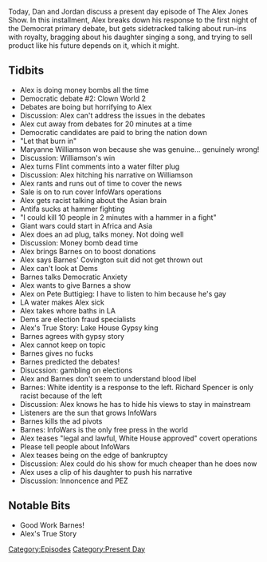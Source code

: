 {{DEFAULTSORT:
    #_EPISODE_0327:July 31, 2019
}}{{Episode
    | title           = July 31, 2019
    | caption         = [https://knowledgefight.libsyn.com/knowledge-fight-july-31-2019 Listen to this episode on Libsyn]
    | episodeNumber   = 327
    | length          = 01:38:08
    | airDate         = August 2, 2019
    | coverageDate    = July 31, 2019
    | episodeType     = [[:Category:Present Day|Present Day]]
    | appearance      = [[Robert Barnes]], [[Maryanne Williamson]], [[Pete Buttigieg]]
    | previousEpisode = [[326: July 26-29, 2019]]
    | nextEpisode     = [[328: March 11-12, 2013]]
}}

{{Stub}}

Today, Dan and Jordan discuss a present day episode of The Alex Jones Show. In this installment, Alex breaks down his response to the first night of the Democrat primary debate, but gets sidetracked talking about run-ins with royalty, bragging about his daughter singing a song, and trying to sell product like his future depends on it, which it might.

==Tidbits==

*Alex is doing money bombs all the time
*Democratic debate #2: Clown World 2
*Debates are boing but horrifying to Alex
*Discussion: Alex can't address the issues in the debates
*Alex cut away from debates for 20 minutes at a time
*Democratic candidates are paid to bring the nation down
*"Let that burn in"
*Maryanne Williamson won because she was genuine... genuinely wrong!
*Discussion: Williamson's win
*Alex turns Flint comments into a water filter plug
*Discussion: Alex hitching his narrative on Williamson
*Alex rants and runs out of time to cover the news
*Sale is on to run cover InfoWars operations
*Alex gets racist talking about the Asian brain
*Antifa sucks at hammer fighting
*"I could kill 10 people in 2 minutes with a hammer in a fight"
*Giant wars could start in Africa and Asia
*Alex does an ad plug, talks money. Not doing well
*Discussion: Money bomb dead time
*Alex brings Barnes on to boost donations
*Alex says Barnes' Covington suit did not get thrown out
*Alex can't look at Dems
*Barnes talks Democratic Anxiety
*Alex wants to give Barnes a show
*Alex on Pete Buttigieg: I have to listen to him because he's gay
*LA water makes Alex sick
*Alex takes whore baths in LA
*Dems are election fraud specialists
*Alex's True Story: Lake House Gypsy king
*Barnes agrees with gypsy story
*Alex cannot keep on topic
*Barnes gives no fucks
*Barnes predicted the debates!
*Disucssion: gambling on elections
*Alex and Barnes don't seem to understand blood libel
*Barnes: White identity is a response to the left. Richard Spencer is only racist because of the left
*Discussion: Alex knows he has to hide his views to stay in mainstream
*Listeners are the sun that grows InfoWars
*Barnes kills the ad pivots
*Barnes: InfoWars is the only free press in the world
*Alex teases "legal and lawful, White House approved" covert operations
*Please tell people about InfoWars
*Alex teases being on the edge of bankruptcy
*Discussion: Alex could do his show for much cheaper than he does now
*Alex uses a clip of his daughter to push his narrative
*Discussion: Innoncence and PEZ

==Notable Bits==

*Good Work Barnes!
*Alex's True Story

[[Category:Episodes]]
[[Category:Present Day]]